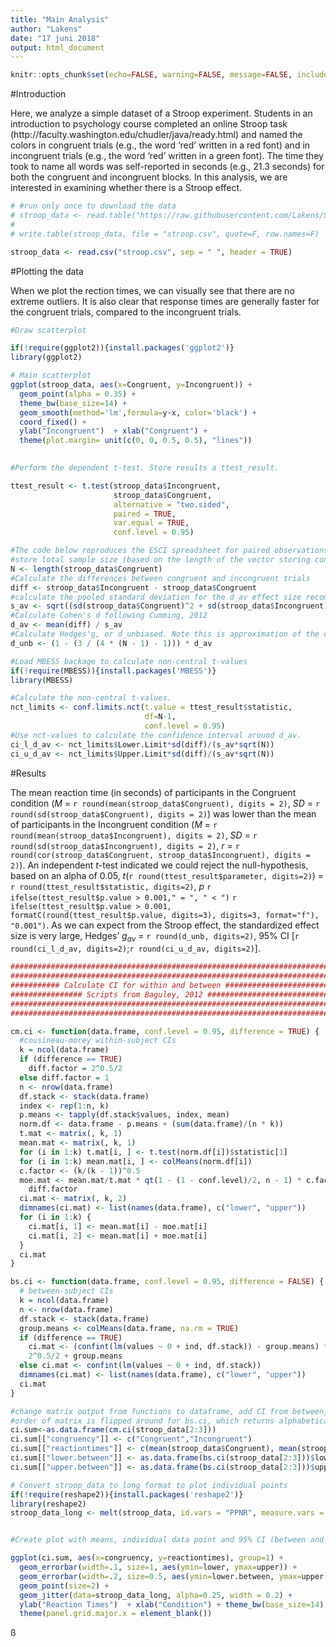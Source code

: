 ```yaml
---
title: "Main Analysis"
author: "Lakens"
date: "17 juni 2018"
output: html_document
---
```


```r
knitr::opts_chunk$set(echo=FALSE, warning=FALSE, message=FALSE, include=TRUE)
```

#Introduction

Here, we analyze a simple dataset of a Stroop experiment. Students in an introduction to psychology course completed an online Stroop task (http://faculty.washington.edu/chudler/java/ready.html) and named the colors in congruent trials (e.g., the word 'red' written in a red font) and in incongruent trials (e.g., the word 'red' written in a green font). The time they took to name all words was self-reported in seconds (e.g., 21.3 seconds) for both the congruent and incongruent blocks. In this analysis, we are interested in examining whether there is a Stroop effect. 

```r
# #run only once to download the data
# stroop_data <- read.table("https://raw.githubusercontent.com/Lakens/Stroop/master/stroop.txt", sep = "\t", header = TRUE)
# 
# write.table(stroop_data, file = "stroop.csv", quote=F, row.names=F)

stroop_data <- read.csv("stroop.csv", sep = " ", header = TRUE)

```

#Plotting the data

When we plot the rection times, we can visually see that there are no extreme outliers. It is also clear that response times are generally faster for the congruent trials, compared to the incongruent trials. 

```r
#Draw scatterplot

if(!require(ggplot2)){install.packages('ggplot2')}
library(ggplot2)

# Main scatterplot
ggplot(stroop_data, aes(x=Congruent, y=Incongruent)) + 
  geom_point(alpha = 0.35) +
  theme_bw(base_size=14) +
  geom_smooth(method='lm',formula=y~x, color='black') + 
  coord_fixed() + 
  ylab("Incongruent")  + xlab("Congruent") +
  theme(plot.margin= unit(c(0, 0, 0.5, 0.5), "lines"))
  

```

```r
#Perform the dependent t-test. Store results a ttest_result.

ttest_result <- t.test(stroop_data$Incongruent, 
                       stroop_data$Congruent, 
                       alternative = "two.sided", 
                       paired = TRUE, 
                       var.equal = TRUE, 
                       conf.level = 0.95)

#The code below reproduces the ESCI spreadsheet for paired observations by Cumming (2012).
#store lotal sample size (based on the length of the vector storing congruent RT's)
N <- length(stroop_data$Congruent)
#Calculate the differences between congruent and incongruent trials
diff <- stroop_data$Incongruent - stroop_data$Congruent
#calculate the pooled standard deviation for the d_av effect size recommended by Cumming. 
s_av <- sqrt((sd(stroop_data$Congruent)^2 + sd(stroop_data$Incongruent)^2) / 2) 
#Calculate Cohen's d following Cumming, 2012
d_av <- mean(diff) / s_av
#Calculate Hedges'g, or d_unbiased. Note this is approximation of the correction for Hedges'g - ESCI uses a slightly more accurate correction butthe difference is in 5 digits after the decimal.
d_unb <- (1 - (3 / (4 * (N - 1) - 1))) * d_av 

#Load MBESS backage to calculate non-central t-values
if(!require(MBESS)){install.packages('MBESS')}
library(MBESS)

#Calculate the non-central t-values.
nct_limits <- conf.limits.nct(t.value = ttest_result$statistic, 
                              df=N-1, 
                              conf.level = 0.95)
#Use nct-values to calculate the confidence interval around d_av. 
ci_l_d_av <- nct_limits$Lower.Limit*sd(diff)/(s_av*sqrt(N))
ci_u_d_av <- nct_limits$Upper.Limit*sd(diff)/(s_av*sqrt(N))

```

#Results

The mean reaction time (in seconds) of participants in the Congruent condition (*M* = `r round(mean(stroop_data$Congruent), digits = 2)`, *SD* = `r round(sd(stroop_data$Congruent), digits = 2)`)  was lower than the mean of participants in the Incongruent condition (*M* = `r round(mean(stroop_data$Incongruent), digits = 2)`, *SD* = `r round(sd(stroop_data$Incongruent), digits = 2)`, *r* = `r round(cor(stroop_data$Congruent, stroop_data$Incongruent), digits = 2)`). An independent *t*-test indicated we could reject the null-hypothesis, based on an alpha of 0.05, *t*(`r round(ttest_result$parameter, digits=2)`) = `r round(ttest_result$statistic, digits=2)`, *p* `r ifelse(ttest_result$p.value > 0.001," = ", " < ")` `r ifelse(ttest_result$p.value > 0.001, formatC(round(ttest_result$p.value, digits=3), digits=3, format="f"), "0.001")`. As we can expect from the Stroop effect, the standardized effect size is very large, Hedges' *g~av~* = `r round(d_unb, digits=2)`, 95% CI [`r round(ci_l_d_av, digits=2)`;`r round(ci_u_d_av, digits=2)`]. 




```r
#######################################################################
#######################################################################
########### Calculate CI for within and between #######################
################ Scripts from Baguley, 2012 ###########################
#######################################################################
#######################################################################

cm.ci <- function(data.frame, conf.level = 0.95, difference = TRUE) {
  #cousineau-morey within-subject CIs
  k = ncol(data.frame)
  if (difference == TRUE) 
    diff.factor = 2^0.5/2
  else diff.factor = 1
  n <- nrow(data.frame)
  df.stack <- stack(data.frame)
  index <- rep(1:n, k)
  p.means <- tapply(df.stack$values, index, mean)
  norm.df <- data.frame - p.means + (sum(data.frame)/(n * k))
  t.mat <- matrix(, k, 1)
  mean.mat <- matrix(, k, 1)
  for (i in 1:k) t.mat[i, ] <- t.test(norm.df[i])$statistic[1]
  for (i in 1:k) mean.mat[i, ] <- colMeans(norm.df[i])
  c.factor <- (k/(k - 1))^0.5
  moe.mat <- mean.mat/t.mat * qt(1 - (1 - conf.level)/2, n - 1) * c.factor * 
    diff.factor
  ci.mat <- matrix(, k, 2)
  dimnames(ci.mat) <- list(names(data.frame), c("lower", "upper"))
  for (i in 1:k) {
    ci.mat[i, 1] <- mean.mat[i] - moe.mat[i]
    ci.mat[i, 2] <- mean.mat[i] + moe.mat[i]
  }
  ci.mat
}

bs.ci <- function(data.frame, conf.level = 0.95, difference = FALSE) {
  # between-subject CIs
  k = ncol(data.frame)
  n <- nrow(data.frame)
  df.stack <- stack(data.frame)
  group.means <- colMeans(data.frame, na.rm = TRUE)
  if (difference == TRUE) 
    ci.mat <- (confint(lm(values ~ 0 + ind, df.stack)) - group.means) * 
    2^0.5/2 + group.means
  else ci.mat <- confint(lm(values ~ 0 + ind, df.stack))
  dimnames(ci.mat) <- list(names(data.frame), c("lower", "upper"))
  ci.mat
}

#change matrix output from functions to dataframe, add CI from between, add labels and means 
#order of matrix is flipped around for bs.ci, which returns alphabetically ordered rows
ci.sum<-as.data.frame(cm.ci(stroop_data[2:3]))
ci.sum[["congruency"]] <- c("Congruent","Incongruent")
ci.sum[["reactiontimes"]] <- c(mean(stroop_data$Congruent), mean(stroop_data$Incongruent))
ci.sum[["lower.between"]] <- as.data.frame(bs.ci(stroop_data[2:3]))$lower
ci.sum[["upper.between"]] <- as.data.frame(bs.ci(stroop_data[2:3]))$upper

# Convert stroop_data to long format to plot individual points
if(!require(reshape2)){install.packages('reshape2')}
library(reshape2)
stroop_data_long <- melt(stroop_data, id.vars = "PPNR", measure.vars = c("Congruent", "Incongruent"), variable.name = "congruency", value.name = "reactiontimes")


#Create plot with means, individual data point and 95% CI (between and within)

ggplot(ci.sum, aes(x=congruency, y=reactiontimes), group=1) +
  geom_errorbar(width=.1, size=1, aes(ymin=lower, ymax=upper)) +
  geom_errorbar(width=.2, size=0.5, aes(ymin=lower.between, ymax=upper.between)) +
  geom_point(size=2) +
  geom_jitter(data=stroop_data_long, alpha=0.25, width = 0.2) +
  ylab("Reaction Times")  + xlab("Condition") + theme_bw(base_size=14) + 
  theme(panel.grid.major.x = element_blank())
```
ß